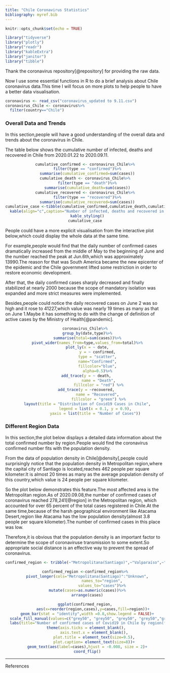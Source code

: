 ```yaml
---
title: "Chile Coronavirus Statistics"
bibliography: myref.bib
---
```


```r
knitr::opts_chunk$set(echo = TRUE)
```

```r
library("tidyverse")
library("plotly")
library("readr")
library("kableExtra")
library("janitor")
library("tibble")
```

Thank the coronavirus repository[@repository] for providing the raw data.

Now I use some essential functions in R to do a brief analysis about Chile coronavirus data.This time I will focus on more plots to help people to have a better data visualisation.

```r
coronavirus <- read_csv("coronavirus_updated to 9.11.csv")
coronavirus_Chile <- coronavirus%>%
  filter(country=="Chile")
```


### Overall Data and Trends

In this section,people will have a good understanding of the overall data and trends about the coronavirus in Chile.

The table below shows the cumulative number of infected, deaths and recovered in Chile from 2020.01.22 to 2020.09.11.

<center>
```r
cumulative_confirmed <- coronavirus_Chile%>%
  filter(type == "confirmed")%>%
  summarise(cumulative_confirmed=sum(cases))
cumulative_death <- coronavirus_Chile%>%
  filter(type == "death")%>%
  summarise(cumulative_death=sum(cases))
cumulative_recovered <- coronavirus_Chile%>%
  filter(type == "recovered")%>%
  summarise(cumulative_recovered=sum(cases))
cumulative_case <-tibble(cumulative_confirmed,cumulative_death,cumulative_recovered)%>%
  kable(align="c",caption="Number of infected, deaths and recovered in Chile(from 2020.01.22 to 2020.09.11)") %>% 
  kable_styling()
cumulative_case
```
</center>

People could have a more explicit visualisation from the interactive plot below,which could display the whole data at the same time.

For example,people would find that the daily number of confirmed cases dramatically increased from the middle of May to the beginning of June and the number reached the peak at Jun.6th,which was approximately 13990.The reason for that was South America became the new epicenter of the epidemic and the Chile government lifted some restriction in order to restore economic development.

After that, the daily confirmed cases sharply decreased and finally stabilized at nearly 2000 because the scope of mandatory isolation was expanded and more strict measures were implemented.

Besides,people could notice the daily recovered cases on June 2 was so high and it rose to 41227,which value was nearly 19 times as many as that on June 1.Maybe it has something to do with the change of definition of active cases by the Ministry of Health[@pandemic].

<center>
```r
coronavirus_Chile%>%
  group_by(date,type)%>%
  summarise(total=sum(cases))%>%
  pivot_wider(names_from=type,values_from=total)%>%
  plot_ly(x = ~ date,
           y = ~ confirmed,
           type = "scatter",
           name="Confirmed",
           fillcolor="blue",
           alpha=0.5)%>%
  add_trace(y = ~ death, 
            name = "Death",
            fillcolor = "red") %>%
  add_trace(y = ~recovered, 
            name = "Recovered", 
            fillcolor = "green") %>%
  layout(title = "Distribution of Covid19 Cases in Chile",
         legend = list(x = 0.1, y = 0.9),
         yaxis = list(title = "Number of Cases"))
```
</center>

### Different Region Data

In this section,the plot below displays a detailed data information about the total confirmed number by region.People would find the coronavirus confirmed number fits with the population density.

From the data of population density in Chile[@density],people could surprisingly notice that the population density in Metropolitan region,where the capital city of Santiago is located,reaches 462 people per square kilometer.It is almost 20 times as many as the average population density of this country,which value is 24 people per square kilometer.

So the plot below demonstrates this feature.The most affected area is the Metropolitan region.As of 2020.09.08,the number of confirmed cases of coronavirus reached 278,241[@region] in the Metropolitan region, which accounted for over 65 percent of the total cases registered in Chile.At the same time,because of the harsh geographical environment like Atacama Desert,region like Atacama has the low population density(almost 3.8 people per square kilometer).The number of confirmed cases in this place was low.

Therefore,it is obvious that the population density is an important factor to determine the scope of coronaviruse transmission to some extent.So appropriate social distance is an effective way to prevent the spread of coronavirus.

<center>
```r
confirmed_region <- tribble(~"Metropolitana(Santiago)",~"Valparaíso",~"Biobío",~"Antofagasta",~"O’Higgins",~"Maule",~"Tarapacá",~"Coquimbo",~"Los Lagos",~"Arica y Parinacota",~"Atacama",~"Araucanía",~"Ñuble",~"Magallanes",~"Los Ríos",~"Aysén",~"Unknown",                           "278241","24438","19390","18792","14247","12770","11021","10714","7225","7101","6082","5595","5229","4738","1253","136","55")

confirmed_region <-confirmed_region%>%
  pivot_longer(cols="Metropolitana(Santiago)":"Unknown",
               names_to="region",
               values_to="cases")%>%
  mutate(cases=as.numeric(cases))%>%
  arrange(cases)

ggplot(confirmed_region,
       aes(x=reorder(region,cases),y=cases,fill=region))+
  geom_bar(stat = "identity",width =0.8,show.legend = FALSE)+
  scale_fill_manual(values=c("grey50", "grey50", "grey50", "grey50","grey50","grey50","grey50","grey50","grey50","grey50","grey50","red","grey50","grey50","grey50","grey50","grey50"))+
  labs(title="Number of confirmed cases of Covid19 in Chile by region(from 2020.01.22 to 2020.09.08)",x = NULL, y = NULL,caption = "SOURCE: Statista 2020")+
  theme(axis.ticks = element_blank(), 
        axis.text.x = element_blank(),
        plot.title = element_text(size=9.5),
        plot.caption= element_text(size=8))+
  geom_text(aes(label=cases),hjust = -0.008, size = 2)+
  coord_flip()
```
</center>

*  *  *  *
References